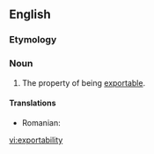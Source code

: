==English==

===Etymology===
{{suffix|en|export|ability}}

===Noun===
{{en-noun|-}}

# The property of being [[exportable]].

====Translations====
{{trans-top|property of being exportable}}
* Romanian: {{t|ro|exportabilitate}}
{{trans-mid}}
{{trans-bottom}}

[[vi:exportability]]